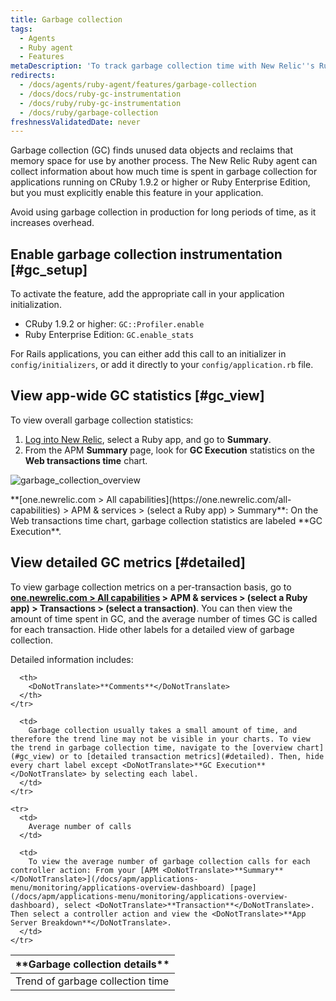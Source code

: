 ```yaml
---
title: Garbage collection
tags:
  - Agents
  - Ruby agent
  - Features
metaDescription: 'To track garbage collection time with New Relic''s Ruby agent, use GC::Profiler.enable (CRuby 1.9.2 or higher) or GC.enable_stats (REE).'
redirects:
  - /docs/agents/ruby-agent/features/garbage-collection
  - /docs/docs/ruby-gc-instrumentation
  - /docs/ruby/ruby-gc-instrumentation
  - /docs/ruby/garbage-collection
freshnessValidatedDate: never
---
```



Garbage collection (GC) finds unused data objects and reclaims that memory space for use by another process. The New Relic Ruby agent can collect information about how much time is spent in garbage collection for applications running on CRuby 1.9.2 or higher or Ruby Enterprise Edition, but you must explicitly enable this feature in your application.

<Callout variant="important">
  Avoid using garbage collection in production for long periods of time, as it increases overhead.
</Callout>

## Enable garbage collection instrumentation [#gc_setup]

To activate the feature, add the appropriate call in your application initialization.

* CRuby 1.9.2 or higher: `GC::Profiler.enable`
* Ruby Enterprise Edition: `GC.enable_stats`

For Rails applications, you can either add this call to an initializer in `config/initializers`, or add it directly to your `config/application.rb` file.

## View app-wide GC statistics [#gc_view]

To view overall garbage collection statistics:

1. [Log into New Relic](https://one.newrelic.com), select a Ruby app, and go to <DoNotTranslate>**Summary**</DoNotTranslate>.
2. From the APM <DoNotTranslate>**Summary**</DoNotTranslate> page, look for <DoNotTranslate>**GC Execution**</DoNotTranslate> statistics on the <DoNotTranslate>**Web transactions time**</DoNotTranslate> chart.

<img
  title="garbage_collection_overview"
  alt="garbage_collection_overview"
  src={apmGarbageCollectionTransaction}
/>

<figcaption>
  <DoNotTranslate>**[one.newrelic.com > All capabilities](https://one.newrelic.com/all-capabilities) > APM & services > (select a Ruby app) > Summary**</DoNotTranslate>: On the Web transactions time chart, garbage collection statistics are labeled <DoNotTranslate>**GC Execution**</DoNotTranslate>.
</figcaption>

## View detailed GC metrics [#detailed]

To view garbage collection metrics on a per-transaction basis, go to <DoNotTranslate>**[one.newrelic.com > All capabilities](https://one.newrelic.com/all-capabilities) > APM & services > (select a Ruby app) > Transactions > (select a transaction)**</DoNotTranslate>. You can then view the amount of time spent in GC, and the average number of times GC is called for each transaction. Hide other labels for a detailed view of garbage collection.

Detailed information includes:

<table>
  <thead>
    <tr>
      <th width={200}>
        <DoNotTranslate>**Garbage collection details**</DoNotTranslate>
      </th>

      <th>
        <DoNotTranslate>**Comments**</DoNotTranslate>
      </th>
    </tr>
  </thead>

  <tbody>
    <tr>
      <td>
        Trend of garbage collection time
      </td>

      <td>
        Garbage collection usually takes a small amount of time, and therefore the trend line may not be visible in your charts. To view the trend in garbage collection time, navigate to the [overview chart](#gc_view) or to [detailed transaction metrics](#detailed). Then, hide every chart label except <DoNotTranslate>**GC Execution**</DoNotTranslate> by selecting each label.
      </td>
    </tr>

    <tr>
      <td>
        Average number of calls
      </td>

      <td>
        To view the average number of garbage collection calls for each controller action: From your [APM <DoNotTranslate>**Summary**</DoNotTranslate>](/docs/apm/applications-menu/monitoring/applications-overview-dashboard) [page](/docs/apm/applications-menu/monitoring/applications-overview-dashboard), select <DoNotTranslate>**Transaction**</DoNotTranslate>. Then select a controller action and view the <DoNotTranslate>**App Server Breakdown**</DoNotTranslate>.
      </td>
    </tr>
  </tbody>
</table>
